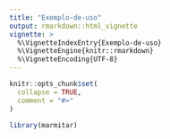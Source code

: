 ```yaml
---
title: "Exemplo-de-uso"
output: rmarkdown::html_vignette
vignette: >
  %\VignetteIndexEntry{Exemplo-de-uso}
  %\VignetteEngine{knitr::rmarkdown}
  %\VignetteEncoding{UTF-8}
---
```


```r
knitr::opts_chunk$set(
  collapse = TRUE,
  comment = "#>"
)
```

```r
library(marmitar)
```
